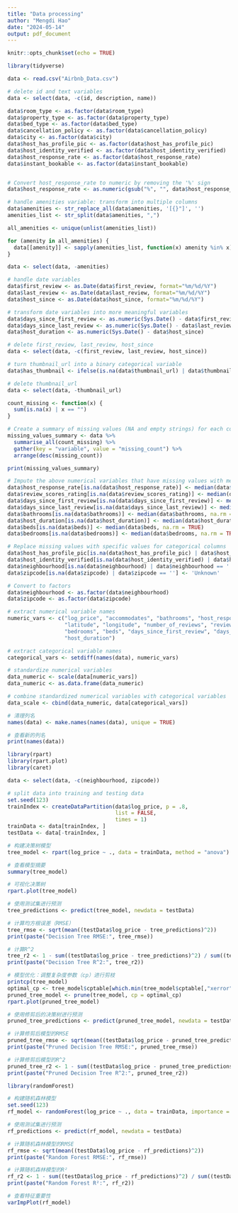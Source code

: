 ---
title: "Data processing"
author: "Mengdi Hao"
date: "2024-05-14"
output: pdf_document
---

```{r setup, include=FALSE}
knitr::opts_chunk$set(echo = TRUE)
```

```{r}
library(tidyverse)

data <- read.csv("Airbnb_Data.csv")

# delete id and text variables
data <- select(data, -c(id, description, name))
```

```{r}
data$room_type <- as.factor(data$room_type)
data$property_type <- as.factor(data$property_type)
data$bed_type <- as.factor(data$bed_type)
data$cancellation_policy <- as.factor(data$cancellation_policy)
data$city <- as.factor(data$city)
data$host_has_profile_pic <- as.factor(data$host_has_profile_pic)
data$host_identity_verified <- as.factor(data$host_identity_verified)
data$host_response_rate <- as.factor(data$host_response_rate)
data$instant_bookable <- as.factor(data$instant_bookable)


# Convert host_response_rate to numeric by removing the '%' sign
data$host_response_rate <- as.numeric(gsub("%", "", data$host_response_rate))
```

```{r}
# handle amenities variable: transform into multiple columns
data$amenities <- str_replace_all(data$amenities, '[{}"]', '')
amenities_list <- str_split(data$amenities, ",")

all_amenities <- unique(unlist(amenities_list))

for (amenity in all_amenities) {
  data[[amenity]] <- sapply(amenities_list, function(x) amenity %in% x)
}

data <- select(data, -amenities)
```

```{r}
# handle date variables
data$first_review <- as.Date(data$first_review, format="%m/%d/%Y")
data$last_review <- as.Date(data$last_review, format="%m/%d/%Y")
data$host_since <- as.Date(data$host_since, format="%m/%d/%Y")

# transform date variables into more meaningful variables
data$days_since_first_review <- as.numeric(Sys.Date() - data$first_review)
data$days_since_last_review <- as.numeric(Sys.Date() - data$last_review)
data$host_duration <- as.numeric(Sys.Date() - data$host_since)

# delete first_review, last_review, host_since
data <- select(data, -c(first_review, last_review, host_since))

```

```{r}
# turn thumbnail_url into a binary categorical variable
data$has_thumbnail <- ifelse(is.na(data$thumbnail_url) | data$thumbnail_url == "", FALSE, TRUE)

# delete thumbnail_url
data <- select(data, -thumbnail_url)
```

```{r}
count_missing <- function(x) {
  sum(is.na(x) | x == "")
}

# Create a summary of missing values (NA and empty strings) for each column
missing_values_summary <- data %>%
  summarise_all(count_missing) %>%
  gather(key = "variable", value = "missing_count") %>%
  arrange(desc(missing_count))

print(missing_values_summary)
```

```{r}
# Impute the above numerical variables that have missing values with median values
data$host_response_rate[is.na(data$host_response_rate)] <- median(data$host_response_rate, na.rm = TRUE)
data$review_scores_rating[is.na(data$review_scores_rating)] <- median(data$review_scores_rating, na.rm = TRUE)
data$days_since_first_review[is.na(data$days_since_first_review)] <- median(data$days_since_first_review, na.rm = TRUE)
data$days_since_last_review[is.na(data$days_since_last_review)] <- median(data$days_since_last_review, na.rm = TRUE)
data$bathrooms[is.na(data$bathrooms)] <- median(data$bathrooms, na.rm = TRUE)
data$host_duration[is.na(data$host_duration)] <- median(data$host_duration, na.rm = TRUE)
data$beds[is.na(data$beds)] <- median(data$beds, na.rm = TRUE)
data$bedrooms[is.na(data$bedrooms)] <- median(data$bedrooms, na.rm = TRUE)

# Replace missing values with specific values for categorical columns
data$host_has_profile_pic[is.na(data$host_has_profile_pic) | data$host_has_profile_pic == ''] <- 'f'
data$host_identity_verified[is.na(data$host_identity_verified) | data$host_identity_verified == ''] <- 'f'
data$neighbourhood[is.na(data$neighbourhood) | data$neighbourhood == ''] <- 'Unknown'
data$zipcode[is.na(data$zipcode) | data$zipcode == ''] <- 'Unknown'

# Convert to factors
data$neighbourhood <- as.factor(data$neighbourhood)
data$zipcode <- as.factor(data$zipcode)
```

```{r}
# extract numerical variable names
numeric_vars <- c("log_price", "accommodates", "bathrooms", "host_response_rate", 
                  "latitude", "longitude", "number_of_reviews", "review_scores_rating", 
                  "bedrooms", "beds", "days_since_first_review", "days_since_last_review", 
                  "host_duration")

# extract categorical variable names
categorical_vars <- setdiff(names(data), numeric_vars)

# standardize numerical variables
data_numeric <- scale(data[numeric_vars])
data_numeric <- as.data.frame(data_numeric)

# combine standardized numerical variables with categorical variables
data_scale <- cbind(data_numeric, data[categorical_vars])

```

```{r}
# 清理列名
names(data) <- make.names(names(data), unique = TRUE)

# 查看新的列名
print(names(data))
```

```{r}
library(rpart)
library(rpart.plot)
library(caret)

data <- select(data, -c(neighbourhood, zipcode))

# split data into training and testing data
set.seed(123)
trainIndex <- createDataPartition(data$log_price, p = .8, 
                                  list = FALSE, 
                                  times = 1)
trainData <- data[trainIndex, ]
testData <- data[-trainIndex, ]

# 构建决策树模型
tree_model <- rpart(log_price ~ ., data = trainData, method = "anova")

# 查看模型摘要
summary(tree_model)

# 可视化决策树
rpart.plot(tree_model)

# 使用测试集进行预测
tree_predictions <- predict(tree_model, newdata = testData)

# 计算均方根误差（RMSE）
tree_rmse <- sqrt(mean((testData$log_price - tree_predictions)^2))
print(paste("Decision Tree RMSE:", tree_rmse))

# 计算R^2
tree_r2 <- 1 - sum((testData$log_price - tree_predictions)^2) / sum((testData$log_price - mean(testData$log_price))^2)
print(paste("Decision Tree R^2:", tree_r2))

# 模型优化：调整复杂度参数（cp）进行剪枝
printcp(tree_model)
optimal_cp <- tree_model$cptable[which.min(tree_model$cptable[,"xerror"]),"CP"]
pruned_tree_model <- prune(tree_model, cp = optimal_cp)
rpart.plot(pruned_tree_model)

# 使用修剪后的决策树进行预测
pruned_tree_predictions <- predict(pruned_tree_model, newdata = testData)

# 计算修剪后模型的RMSE
pruned_tree_rmse <- sqrt(mean((testData$log_price - pruned_tree_predictions)^2))
print(paste("Pruned Decision Tree RMSE:", pruned_tree_rmse))

# 计算修剪后模型的R^2
pruned_tree_r2 <- 1 - sum((testData$log_price - pruned_tree_predictions)^2) / sum((testData$log_price - mean(testData$log_price))^2)
print(paste("Pruned Decision Tree R^2:", pruned_tree_r2))


```


```{r}

library(randomForest)

# 构建随机森林模型
set.seed(123)
rf_model <- randomForest(log_price ~ ., data = trainData, importance = TRUE, ntree = 500)

# 使用测试集进行预测
rf_predictions <- predict(rf_model, newdata = testData)

# 计算随机森林模型的RMSE
rf_rmse <- sqrt(mean((testData$log_price - rf_predictions)^2))
print(paste("Random Forest RMSE:", rf_rmse))

# 计算随机森林模型的R²
rf_r2 <- 1 - sum((testData$log_price - rf_predictions)^2) / sum((testData$log_price - mean(testData$log_price))^2)
print(paste("Random Forest R²:", rf_r2))

# 查看特征重要性
varImpPlot(rf_model)

```